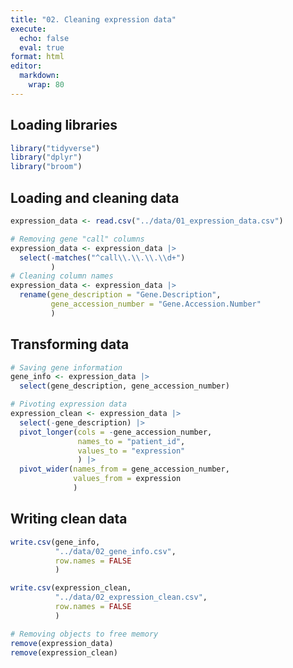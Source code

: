 ```yaml
---
title: "02. Cleaning expression data"
execute: 
  echo: false
  eval: true
format: html
editor: 
  markdown: 
    wrap: 80
---
```


## Loading libraries

```r
library("tidyverse")
library("dplyr")
library("broom")

```

## Loading and cleaning data

```r
expression_data <- read.csv("../data/01_expression_data.csv")

# Removing gene "call" columns
expression_data <- expression_data |>
  select(-matches("^call\\.\\.\\.\\d+")
         )
# Cleaning column names
expression_data <- expression_data |>
  rename(gene_description = "Gene.Description",
         gene_accession_number = "Gene.Accession.Number"
         )
```

## Transforming data

```r
# Saving gene information
gene_info <- expression_data |> 
  select(gene_description, gene_accession_number)

# Pivoting expression data 
expression_clean <- expression_data |>
  select(-gene_description) |> 
  pivot_longer(cols = -gene_accession_number,
               names_to = "patient_id",
               values_to = "expression"
               ) |> 
  pivot_wider(names_from = gene_accession_number,
              values_from = expression
              )
```

## Writing clean data

```r
write.csv(gene_info,
          "../data/02_gene_info.csv",
          row.names = FALSE
          )

write.csv(expression_clean,
          "../data/02_expression_clean.csv",
          row.names = FALSE
          )

# Removing objects to free memory
remove(expression_data)
remove(expression_clean)
```